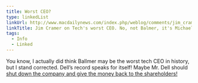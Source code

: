 ```yaml
---
title: Worst CEO?
type: linkedList
linkUrl: http://www.macdailynews.com/index.php/weblog/comments/jim_cramer_techs_worst_ceo_no_not_ballmer_its_michael_dell
linkTitle: Jim Cramer on Tech's worst CEO. No, not Balmer, it's Michael Dell
tags:
  - Info
  - Linked
---
```


You know, I actually did think Ballmer may be the worst tech CEO in history, but I stand corrected. Dell’s record speaks for itself! Maybe Mr. Dell should [shut down the company and give the money back to the shareholders!](http://news.cnet.com/Dell-Apple-should-close-shop/2100-1001_3-203937.html)
